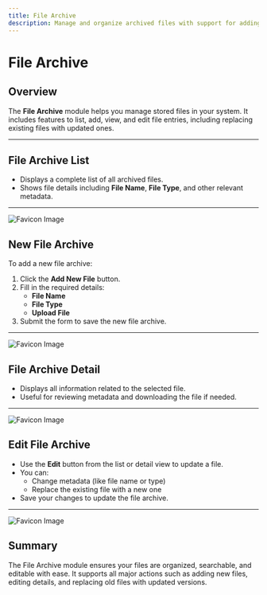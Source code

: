 ```yaml
---
title: File Archive
description: Manage and organize archived files with support for adding, viewing, editing, and replacing files.
---
```


# File Archive

## Overview

The **File Archive** module helps you manage stored files in your system. It includes features to list, add, view, and edit file entries, including replacing existing files with updated ones.

---

## File Archive List

- Displays a complete list of all archived files.
- Shows file details including **File Name**, **File Type**, and other relevant metadata.

---

![Favicon Image](/images/filearchive.png)

## New File Archive

To add a new file archive:

1. Click the **Add New File** button.
2. Fill in the required details:
   - **File Name**
   - **File Type**
   - **Upload File**
3. Submit the form to save the new file archive.

---

![Favicon Image](/images/newfile.png)

## File Archive Detail

- Displays all information related to the selected file.
- Useful for reviewing metadata and downloading the file if needed.

---

![Favicon Image](/images/detailfile.png)

## Edit File Archive

- Use the **Edit** button from the list or detail view to update a file.
- You can:
  - Change metadata (like file name or type)
  - Replace the existing file with a new one
- Save your changes to update the file archive.

---

![Favicon Image](/images/editfile.png)

## Summary

The File Archive module ensures your files are organized, searchable, and editable with ease. It supports all major actions such as adding new files, editing details, and replacing old files with updated versions.

